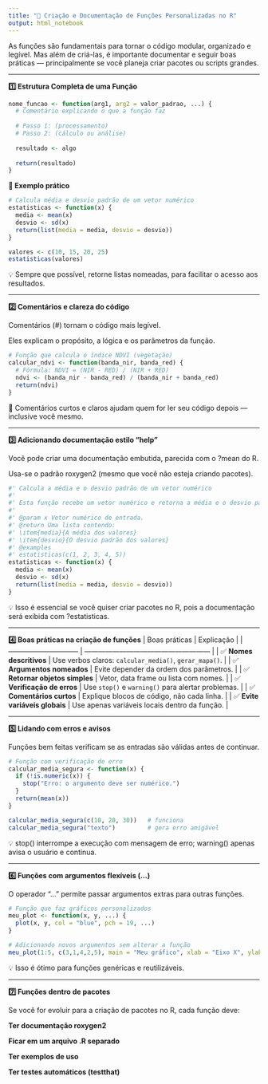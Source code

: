 ```yaml
---
title: "🧩 Criação e Documentação de Funções Personalizadas no R"
output: html_notebook
---
```


As funções são fundamentais para tornar o código modular, organizado e legível. Mas além de criá-las, é importante documentar e seguir boas práticas — principalmente se você planeja criar pacotes ou scripts grandes.

---------------------------

**1️⃣ Estrutura Completa de uma Função**
```r
nome_funcao <- function(arg1, arg2 = valor_padrao, ...) {
  # Comentário explicando o que a função faz
  
  # Passo 1: (processamento)
  # Passo 2: (cálculo ou análise)
  
  resultado <- algo
  
  return(resultado)
}
```
**🔶 Exemplo prático**
```r
# Calcula média e desvio padrão de um vetor numérico
estatisticas <- function(x) {
  media <- mean(x)
  desvio <- sd(x)
  return(list(media = media, desvio = desvio))
}

valores <- c(10, 15, 20, 25)
estatisticas(valores)
```
💡 Sempre que possível, retorne listas nomeadas, para facilitar o acesso aos resultados.

------------------------------

**2️⃣ Comentários e clareza do código**

Comentários (#) tornam o código mais legível.

Eles explicam o propósito, a lógica e os parâmetros da função.

```r
# Função que calcula o índice NDVI (vegetação)
calcular_ndvi <- function(banda_nir, banda_red) {
  # Fórmula: NDVI = (NIR - RED) / (NIR + RED)
  ndvi <- (banda_nir - banda_red) / (banda_nir + banda_red)
  return(ndvi)
}
```
💬 Comentários curtos e claros ajudam quem for ler seu código depois — inclusive você mesmo.

------------------------------

**3️⃣ Adicionando documentação estilo “help”**

Você pode criar uma documentação embutida, parecida com o ?mean do R.

Usa-se o padrão roxygen2 (mesmo que você não esteja criando pacotes).

```r
#' Calcula a média e o desvio padrão de um vetor numérico
#'
#' Esta função recebe um vetor numérico e retorna a média e o desvio padrão.
#'
#' @param x Vetor numérico de entrada.
#' @return Uma lista contendo:
#' \item{media}{A média dos valores}
#' \item{desvio}{O desvio padrão dos valores}
#' @examples
#' estatisticas(c(1, 2, 3, 4, 5))
estatisticas <- function(x) {
  media <- mean(x)
  desvio <- sd(x)
  return(list(media = media, desvio = desvio))
}
```
💡 Isso é essencial se você quiser criar pacotes no R, pois a documentação será exibida com ?estatisticas.

------------------------------

**4️⃣ Boas práticas na criação de funções**
| Boas práticas                  | Explicação                                             |
| ------------------------------ | ------------------------------------------------------ |
| ✅ **Nomes descritivos**        | Use verbos claros: `calcular_media()`, `gerar_mapa()`. |
| ✅ **Argumentos nomeados**      | Evite depender da ordem dos parâmetros.                |
| ✅ **Retornar objetos simples** | Vetor, data frame ou lista com nomes.                  |
| ✅ **Verificação de erros**     | Use `stop()` e `warning()` para alertar problemas.     |
| ✅ **Comentários curtos**       | Explique blocos de código, não cada linha.             |
| ✅ **Evite variáveis globais**  | Use apenas variáveis locais dentro da função.          |

------------------------------

**5️⃣ Lidando com erros e avisos**

Funções bem feitas verificam se as entradas são válidas antes de continuar.

```r
# Função com verificação de erro
calcular_media_segura <- function(x) {
  if (!is.numeric(x)) {
    stop("Erro: o argumento deve ser numérico.")
  }
  return(mean(x))
}

calcular_media_segura(c(10, 20, 30))   # funciona
calcular_media_segura("texto")         # gera erro amigável
```
💡 stop() interrompe a execução com mensagem de erro; warning() apenas avisa o usuário e continua.

------------------------------

**6️⃣ Funções com argumentos flexíveis (...)**

O operador "..." permite passar argumentos extras para outras funções.
```r
# Função que faz gráficos personalizados
meu_plot <- function(x, y, ...) {
  plot(x, y, col = "blue", pch = 19, ...)
}

# Adicionando novos argumentos sem alterar a função
meu_plot(1:5, c(3,1,4,2,5), main = "Meu gráfico", xlab = "Eixo X", ylab = "Eixo Y")
```
💡 Isso é ótimo para funções genéricas e reutilizáveis.

------------------------------

**7️⃣ Funções dentro de pacotes**

Se você for evoluir para a criação de pacotes no R, cada função deve:

**Ter documentação roxygen2**

**Ficar em um arquivo .R separado**

**Ter exemplos de uso**

**Ter testes automáticos (testthat)**


